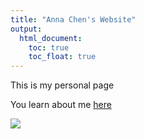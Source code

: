 ```yaml
---
title: "Anna Chen's Website"
output: 
  html_document:
    toc: true
    toc_float: true
---
```


This is my personal page

You learn about me [here](about.html)

![](images/carribean.jpg)

